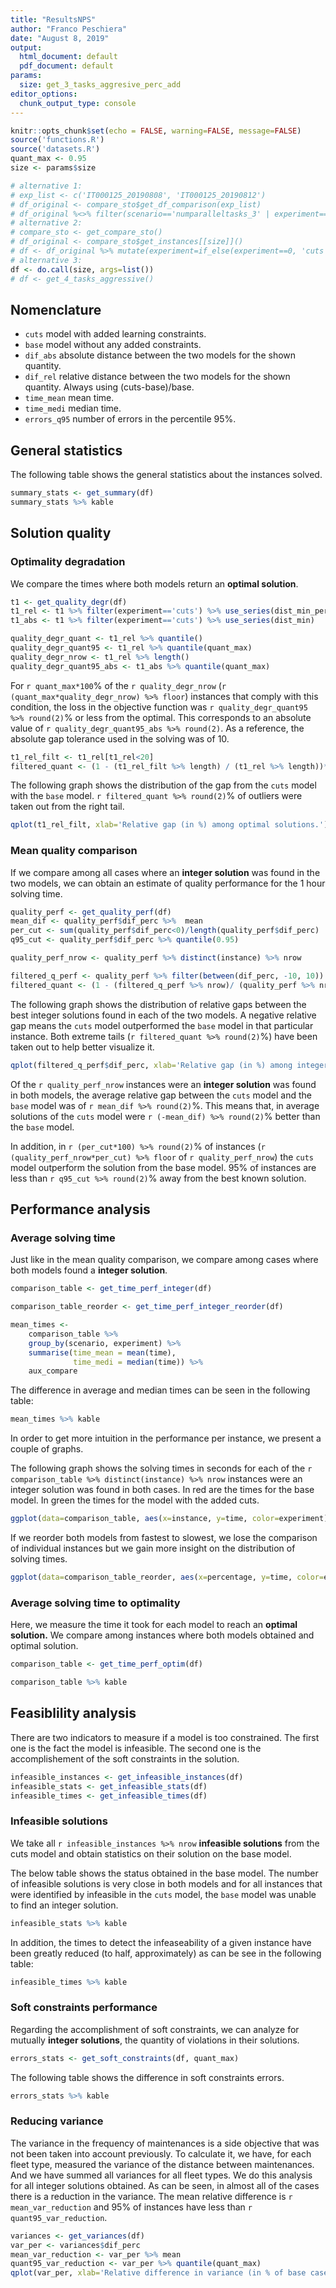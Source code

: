 ```yaml
---
title: "ResultsNPS"
author: "Franco Peschiera"
date: "August 8, 2019"
output:
  html_document: default
  pdf_document: default
params:
  size: get_3_tasks_aggresive_perc_add
editor_options:
  chunk_output_type: console
---
```


```r
knitr::opts_chunk$set(echo = FALSE, warning=FALSE, message=FALSE)
source('functions.R')
source('datasets.R')
quant_max <- 0.95
size <- params$size

# alternative 1:
# exp_list <- c('IT000125_20190808', 'IT000125_20190812')
# df_original <- compare_sto$get_df_comparison(exp_list)
# df_original %<>% filter(scenario=='numparalleltasks_3' | experiment==1)
# alternative 2:
# compare_sto <- get_compare_sto()
# df_original <- compare_sto$get_instances[[size]]()
# df <- df_original %>% mutate(experiment=if_else(experiment==0, 'cuts', 'base'))
# alternative 3:
df <- do.call(size, args=list())
# df <- get_4_tasks_aggressive()

```

## Nomenclature

* `cuts` model with added learning constraints.
* `base` model without any added constraints.
* `dif_abs` absolute distance between the two models for the shown quantity.
* `dif_rel` relative distance between the two models for the shown quantity. Always using (cuts-base)/base.
* `time_mean` mean time.
* `time_medi` median time.
* `errors_q95` number of errors in the percentile 95%.

## General statistics

The following table shows the general statistics about the instances solved.

```r

summary_stats <- get_summary(df)
summary_stats %>% kable

```

## Solution quality

### Optimality degradation

We compare the times where both models return an **optimal solution**.

```r

t1 <- get_quality_degr(df)
t1_rel <- t1 %>% filter(experiment=='cuts') %>% use_series(dist_min_perc)
t1_abs <- t1 %>% filter(experiment=='cuts') %>% use_series(dist_min)

quality_degr_quant <- t1_rel %>% quantile()
quality_degr_quant95 <- t1_rel %>% quantile(quant_max)
quality_degr_nrow <- t1_rel %>% length()
quality_degr_quant95_abs <- t1_abs %>% quantile(quant_max)

```

For `r quant_max*100`\% of the `r quality_degr_nrow` (`r (quant_max*quality_degr_nrow) %>% floor`) instances that comply with this condition, the loss in the objective function was `r quality_degr_quant95 %>% round(2)`\% or less from the optimal. This corresponds to an absolute value of `r quality_degr_quant95_abs %>% round(2)`. As a reference, the absolute gap tolerance used in the solving was of 10.

```r
t1_rel_filt <- t1_rel[t1_rel<20]
filtered_quant <- (1 - (t1_rel_filt %>% length) / (t1_rel %>% length))*100
```


The following graph shows the distribution of the gap from the `cuts` model with the `base` model. `r filtered_quant %>% round(2)`\% of outliers were taken out from the right tail.

```r
qplot(t1_rel_filt, xlab='Relative gap (in %) among optimal solutions.')
```

### Mean quality comparison

If we compare among all cases where an **integer solution** was found in the two models, we can obtain an estimate of quality performance for the 1 hour solving time.

```r

quality_perf <- get_quality_perf(df)
mean_dif <- quality_perf$dif_perc %>%  mean
per_cut <- sum(quality_perf$dif_perc<0)/length(quality_perf$dif_perc)
q95_cut <- quality_perf$dif_perc %>% quantile(0.95)

quality_perf_nrow <- quality_perf %>% distinct(instance) %>% nrow

```

```r
filtered_q_perf <- quality_perf %>% filter(between(dif_perc, -10, 10))
filtered_quant <- (1 - (filtered_q_perf %>% nrow)/ (quality_perf %>% nrow))*100
```
The following graph shows the distribution of relative gaps between the best integer solutions found in each of the two models. A negative relative gap means the `cuts` model outperformed the `base` model in that particular instance. Both extreme tails (`r filtered_quant %>% round(2)`\%) have been taken out to help better visualize it.

```r
qplot(filtered_q_perf$dif_perc, xlab='Relative gap (in %) among integer solutions.')
```


Of the `r quality_perf_nrow` instances were an **integer solution** was found in both models, the average relative gap between the `cuts` model and the `base` model was of `r mean_dif %>% round(2)`\%. This means that, in average solutions of the `cuts` model were `r (-mean_dif) %>% round(2)`\% better than the `base` model.

In addition, in `r (per_cut*100) %>% round(2)`\% of instances (`r (quality_perf_nrow*per_cut) %>% floor` of `r quality_perf_nrow`) the `cuts` model outperform the solution from the base model. 95\% of instances are less than `r q95_cut %>% round(2)`\% away from the best known solution.

## Performance analysis

### Average solving time

Just like in the mean quality comparison, we compare among cases where both models found a **integer solution**.

```r

comparison_table <- get_time_perf_integer(df)

comparison_table_reorder <- get_time_perf_integer_reorder(df)

mean_times <- 
    comparison_table %>% 
    group_by(scenario, experiment) %>% 
    summarise(time_mean = mean(time), 
              time_medi = median(time)) %>% 
    aux_compare

```

The difference in average and median times can be seen in the following table:

```r
mean_times %>% kable
```

In order to get more intuition in the performance per instance, we present a couple of graphs.

The following graph shows the solving times in seconds for each of the `r comparison_table %>% distinct(instance) %>% nrow` instances were an integer solution was found in both cases. In red are the times for the base model. In green the times for the model with the added cuts.

```r
ggplot(data=comparison_table, aes(x=instance, y=time, color=experiment)) + theme_minimal() + geom_point(size=0.5)
```

If we reorder both models from fastest to slowest, we lose the comparison of individual instances but we gain more insight on the distribution of solving times.

```r
ggplot(data=comparison_table_reorder, aes(x=percentage, y=time, color=experiment)) + theme_minimal() + geom_point(size=0.5) + ggplot2::xlab('instance percentage')
```

### Average solving time to optimality

Here, we measure the time it took for each model to reach an **optimal solution.** We compare among instances where both models obtained and optimal solution.

```r

comparison_table <- get_time_perf_optim(df)

```

```r
comparison_table %>% kable
```

## Feasiblility analysis

There are two indicators to measure if a model is too constrained. The first one is the fact the model is infeasible. The second one is the accomplishement of the soft constraints in the solution.

```r
infeasible_instances <- get_infeasible_instances(df)
infeasible_stats <- get_infeasible_stats(df)
infeasible_times <- get_infeasible_times(df)
```

### Infeasible solutions

We take all `r infeasible_instances %>% nrow` **infeasible solutions** from the cuts model and obtain statistics on their solution on the base model.

The below table shows the status obtained in the base model. The number of infeasible solutions is very close in both models and for all instances that were identified by infeasible in the `cuts` model, the `base` model was unable to find an integer solution.

```r
infeasible_stats %>% kable
```

In addition, the times to detect the infeaseability of a given instance have been greatly reduced (to half, approximately) as can be see in the following table:

```r
infeasible_times %>% kable
```


### Soft constraints performance

Regarding the accomplishment of soft constraints, we can analyze for mutually **integer solutions**, the quantity of violations in their solutions.

```r
errors_stats <- get_soft_constraints(df, quant_max)

```

The following table shows the difference in soft constraints errors.

```r
errors_stats %>% kable
```

### Reducing variance

The variance in the frequency of maintenances is a side objective that was not been taken into account previously. To calculate it, we have, for each fleet type, measured the variance of the distance between maintenances. And we have summed all variances for all fleet types. We do this analysis for all integer solutions obtained.
As can be seen, in almost all of the cases there is a reduction in the variance. The mean relative difference is `r mean_var_reduction` and 95\% of instances have less than `r quant95_var_reduction`.

```r
variances <- get_variances(df)
var_per <- variances$dif_perc
mean_var_reduction <- var_per %>% mean
quant95_var_reduction <- var_per %>% quantile(quant_max)
qplot(var_per, xlab='Relative difference in variance (in % of base case) among integer solutions.')
```
